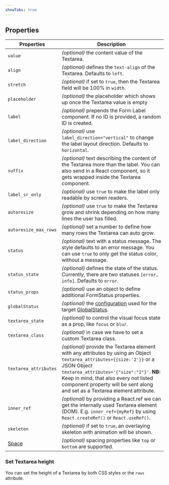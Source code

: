 ```yaml
---
showTabs: true
---
```


## Properties

| Properties                              | Description                                                                                                                                                                                                                                                                                                |
| --------------------------------------- | ---------------------------------------------------------------------------------------------------------------------------------------------------------------------------------------------------------------------------------------------------------------------------------------------------------- |
| `value`                                 | _(optional)_ the content value of the Textarea.                                                                                                                                                                                                                                                            |
| `align`                                 | _(optional)_ defines the `text-align` of the Textarea. Defaults to `left`.                                                                                                                                                                                                                                 |
| `stretch`                               | _(optional)_ if set to `true`, then the Textarea field will be 100% in `width`.                                                                                                                                                                                                                            |
| `placeholder`                           | _(optional)_ the placeholder which shows up once the Textarea value is empty                                                                                                                                                                                                                               |
| `label`                                 | _(optional)_ prepends the Form Label component. If no ID is provided, a random ID is created.                                                                                                                                                                                                              |
| `label_direction`                       | _(optional)_ use `label_direction="vertical"` to change the label layout direction. Defaults to `horizontal`.                                                                                                                                                                                              |
| `suffix`                                | _(optional)_ text describing the content of the Textarea more than the label. You can also send in a React component, so it gets wrapped inside the Textarea component.                                                                                                                                    |
| `label_sr_only`                         | _(optional)_ use `true` to make the label only readable by screen readers.                                                                                                                                                                                                                                 |
| `autoresize`                            | _(optional)_ use `true` to make the Textarea grow and shrink depending on how many lines the user has filled.                                                                                                                                                                                              |
| `autoresize_max_rows`                   | _(optional)_ set a number to define how many rows the Textarea can auto grow.                                                                                                                                                                                                                              |
| `status`                                | _(optional)_ text with a status message. The style defaults to an error message. You can use `true` to only get the status color, without a message.                                                                                                                                                       |
| `status_state`                          | _(optional)_ defines the state of the status. Currently, there are two statuses `[error, info]`. Defaults to `error`.                                                                                                                                                                                      |
| `status_props`                          | _(optional)_ use an object to define additional FormStatus properties.                                                                                                                                                                                                                                     |
| `globalStatus`                          | _(optional)_ the [configuration](/uilib/components/global-status/properties/#configuration-object) used for the target [GlobalStatus](/uilib/components/global-status).                                                                                                                                    |
| `textarea_state`                        | _(optional)_ to control the visual focus state as a prop, like `focus` or `blur`.                                                                                                                                                                                                                          |
| `textarea_class`                        | _(optional)_ in case we have to set a custom Textarea class.                                                                                                                                                                                                                                               |
| `textarea_attributes`                   | _(optional)_ provide the Textarea element with any attributes by using an Object `textarea_attributes={{size:'2'}}` or a JSON Object `textarea_attributes='{"size":"2"}'`. **NB:** Keep in mind, that also every not listed component property will be sent along and set as a Textarea element attribute. |
| `inner_ref`                             | _(optional)_ by providing a React.ref we can get the internally used Textarea element (DOM). E.g. `inner_ref={myRef}` by using `React.createRef()` or `React.useRef()`.                                                                                                                                    |
| `skeleton`                              | _(optional)_ if set to `true`, an overlaying skeleton with animation will be shown.                                                                                                                                                                                                                        |
| [Space](/uilib/layout/space/properties) | _(optional)_ spacing properties like `top` or `bottom` are supported.                                                                                                                                                                                                                                      |

### Set Textarea height

You can set the height of a Textarea by both CSS styles or the `rows` attribute.
